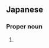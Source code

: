 ==Japanese==
{{ja-kanjitab|おお|ぬき|yomi=k}}

===Proper noun===
{{ja-pos|おおぬき|proper}}

# {{surname|lang=ja|sort=おおぬき}}